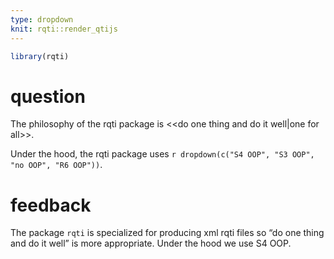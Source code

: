 ---
type: dropdown
knit: rqti::render_qtijs
---

```{r echo=F}
library(rqti)
```

# question

The philosophy of the rqti package is <<do one thing and do it well|one for
all>>.

Under the hood, the rqti package uses `r dropdown(c("S4 OOP", "S3 OOP", "no
OOP", "R6 OOP"))`.

# feedback

The package `rqti` is specialized for producing xml rqti files so "do one thing
and do it well" is more appropriate. Under the hood we use S4 OOP.
